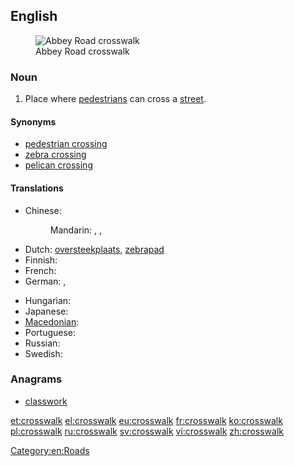 ==English==
[[Image:Abbey Road Zebra crossing 2004-01.jpg|thumb|Abbey Road crosswalk]]

===Noun===
{{wikipedia}}
{{en-noun}}

# {{US}} Place where [[pedestrian]]s can cross a [[street]].

====Synonyms====
* [[pedestrian crossing]]
* [[zebra crossing]]
* [[pelican crossing]]

====Translations====
{{trans-top|place where pedestrians can cross a street}}
* Chinese:
*: Mandarin: {{t|zh|斑馬線|sc=Hani}}, {{t|zh|斑马线|tr=bānmǎxiàn|sc=Hani}}, {{t|zh|行人穿越道|tr=xíngrén chuānyuèdào|sc=Hani}}
* Dutch: [[oversteekplaats]], [[zebrapad]] {{n}}
* Finnish: {{t+|fi|suojatie}}
* French: {{t|fr|passage piéton|m}}
* German: {{t+|de|Zebrastreifen|m}}, {{t|de|Fußgängerübergang|m}}
{{trans-mid}}
* Hungarian: {{t+|hu|gyalogátkelőhely}}
* Japanese: {{t|ja|横断歩道|tr=おうだんほどう, ōdan hodō|sc=Jpan}}
* [[Macedonian]]: {{t-|mk|пешачки премин|m|tr=péšački prémin}}
* Portuguese: {{t+|pt|faixa de pedestres|f}}
* Russian: {{t|ru|пешеходный переход|m|tr=pešexódnyj perexód|sc=Cyrl}}
* Swedish: {{t|sv|övergångsställe|n}}
{{trans-bottom}}

===Anagrams===
* [[classwork#English|classwork]]

[[Category:en:Roads]]

[[et:crosswalk]]
[[el:crosswalk]]
[[eu:crosswalk]]
[[fr:crosswalk]]
[[ko:crosswalk]]
[[pl:crosswalk]]
[[ru:crosswalk]]
[[sv:crosswalk]]
[[vi:crosswalk]]
[[zh:crosswalk]]